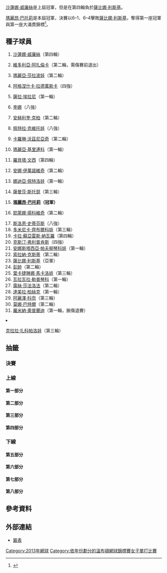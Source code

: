 {{GrandSlamEvents|2013|溫布頓網球錦標賽| 
| defchamp = {{flagicon|USA}} [[沙蓮娜·威廉絲|沙蓮娜·威廉絲]]
| champ  = {{flagicon|FRA}} [[瑪麗昂·巴托莉|瑪麗昂·巴托莉]]
| runner = {{flagicon|GER}} [[薩比娜·利斯基|薩比娜·利斯基]]
| score  = 6–1、6–4
|before_name = 溫布頓網球錦標賽女子單打比賽
|after_name = 溫布頓網球錦標賽女子單打比賽
}}
{{main|2013年溫布頓網球錦標賽}}

[[沙蓮娜·威廉絲|沙蓮娜·威廉絲]]是上屆冠軍，但是在第四輪負於[[薩比娜·利斯基|薩比娜·利斯基]]。

[[瑪麗昂·巴托莉|瑪麗昂·巴托莉]]是本屆冠軍，決賽以6–1、6–4擊敗[[薩比娜·利斯基|薩比娜·利斯基]]，奪得第一座冠軍與第一座大滿貫錦標<ref>{{cite web |url=http://www.guardian.co.uk/sport/2013/jul/06/marion-bartoli-sabine-lisicki-wimbledon |title=Marion Bartoli overwhelms Sabine Lisicki to win Wimbledon title |publisher=The Guardian |date=2013-07-06 |accessdate=2013-07-06 |archive-date=2013-07-23 |archive-url=https://web.archive.org/web/20130723015545/http://www.guardian.co.uk/sport/2013/jul/06/marion-bartoli-sabine-lisicki-wimbledon |dead-url=no }}</ref>。

==種子球員==
{{col-begin}}
{{col-2}}
# {{flagicon|USA}} [[沙蓮娜·威廉絲|沙蓮娜·威廉絲]]（第四輪）
# {{flagicon|BLR}} [[維多利亞·阿扎倫卡|維多利亞·阿扎倫卡]]（第二輪，需傷賽前退出）<!-- "because of" is the correct wording here, see http://words.journalism.ku.edu/because.html -->
# {{flagicon|RUS}} [[瑪麗亞·莎拉波娃|瑪麗亞·莎拉波娃]]（第二輪）
# {{flagicon|POL}} [[阿格涅什卡·拉德萬斯卡|阿格涅什卡·拉德萬斯卡]]（四強）
# {{flagicon|ITA}} [[薩拉·埃拉尼|薩拉·埃拉尼]]（第一輪）
# {{flagicon|CHN}} [[李娜_(網球運動員)|李娜]]（八強）
# {{flagicon|GER}} [[安赫利奎·克柏|安赫利奎·克柏]]（第二輪）
# {{flagicon|CZE}} [[佩特拉·克維托娃|佩特拉·克維托娃]]（八強）
# {{flagicon|DEN}} [[卡羅琳·沃茲尼亞奇|卡羅琳·沃茲尼亞奇]]（第二輪）
# {{flagicon|RUS}} [[瑪麗亞·基里連科|瑪麗亞·基里連科]]（第一輪）
# {{flagicon|ITA}} [[羅貝塔·文西|羅貝塔·文西]]（第四輪）
# {{flagicon|SRB}} [[安娜·伊萬諾維奇|安娜·伊萬諾維奇]]（第二輪）
# {{flagicon|RUS}} [[娜迪亞·佩特洛娃|娜迪亞·佩特洛娃]]（第一輪）
# {{flagicon|AUS}} [[薩曼莎·斯托瑟|薩曼莎·斯托瑟]]（第三輪）
# {{flagicon|FRA}} '''[[瑪麗昂·巴托莉|瑪麗昂·巴托莉]]（冠軍）'''
# {{flagicon|SRB}} [[耶萊娜·揚科維奇|耶萊娜·揚科維奇]]（第二輪）
{{col-2}}
<ol start="17">
<li> {{flagicon|USA}} [[斯洛恩·史蒂芬斯|斯洛恩·史蒂芬斯]]（八強）
<li> {{flagicon|SVK}} [[多米尼卡·齊布爾科娃|多米尼卡·齊布爾科娃]]（第三輪）
<li> {{flagicon|ESP}} [[卡拉·蘇亞雷斯·納瓦羅|卡拉·蘇亞雷斯·納瓦羅]]（第四輪）
<li> {{flagicon|BEL}} [[克斯汀·弗利普肯斯|克斯汀·弗利普肯斯]]（四強）
<li> {{flagicon|RUS}} [[安娜斯塔西亞·帕夫柳琴科娃|安娜斯塔西亞·帕夫柳琴科娃]]（第一輪）
<li> {{flagicon|ROU}} [[索拉納·克斯蒂|索拉納·克斯蒂]]（第二輪）
<li> {{flagicon|GER}} [[薩比娜·利斯基|薩比娜·利斯基]]（亞軍）
<li> {{flagicon|CHN}} [[彭帥|彭帥]]（第二輪）
<li> {{flagicon|RUS}} [[葉卡捷琳娜·馬卡洛娃|葉卡捷琳娜·馬卡洛娃]]（第三輪）
<li> {{flagicon|USA}} [[瓦拉瓦拉·勒普琴科|瓦拉瓦拉·勒普琴科]]（第一輪）
<li> {{flagicon|CZE}} [[露絲·莎法洛法|露絲·莎法洛法]]（第二輪）
<li> {{flagicon|AUT}} [[達美拉·柏絲克|達美拉·柏絲克]]（第一輪）
<li> {{flagicon|FRA}} [[阿麗澤·科奈|阿麗澤·科奈]]（第三輪）
<li> {{flagicon|GER}} [[莫娜·巴特爾|莫娜·巴特爾]]（第二輪）
<li> {{flagicon|SUI}} [[羅米納·奧普蘭迪|羅米納·奧普蘭迪]]（第一輪，腕傷退賽）<!-- "because of" is the correct wording here, see http://words.journalism.ku.edu/because.html -->
<li> {{flagicon|CZE}} [[克拉拉·扎科帕洛娃|克拉拉·扎科帕洛娃]]（第三輪）
{{col-end}}

== 抽籤 ==
{{Draw key}}

=== 決賽 ===
{{8TeamBracket-Tennis3
| RD1=八強
| RD2=四強
| RD3=決賽

| team-width=175

| RD1-seed1=23
| RD1-team1='''{{flagicon|GER}} [[薩比娜·利斯基|薩比娜·利斯基]]
| RD1-score1-1='''6
| RD1-score1-2='''6
| RD1-score1-3=
| RD1-seed2=
| RD1-team2={{flagicon|EST}} [[卡婭·卡內皮|卡婭·卡內皮]]
| RD1-score2-1=3
| RD1-score2-2=3
| RD1-score2-3=

| RD1-seed3=4
| RD1-team3='''{{flagicon|POL}} [[阿格涅什卡·拉德萬斯卡|阿格涅什卡·拉德萬斯卡]]
| RD1-score3-1='''7<sup>7</sup>
| RD1-score3-2=4
| RD1-score3-3='''6
| RD1-seed4=6
| RD1-team4={{flagicon|CHN}} [[李娜_(網球運動員)|李娜]]
| RD1-score4-1=6<sup>5</sup>
| RD1-score4-2='''6
| RD1-score4-3=2

| RD1-seed5=17
| RD1-team5={{flagicon|USA}} [[斯洛恩·史蒂芬斯|斯洛恩·史蒂芬斯]]
| RD1-score5-1=4
| RD1-score5-2=5
| RD1-score5-3=
| RD1-seed6=15
| RD1-team6={{flagicon|FRA}} '''[[瑪麗昂·巴托莉|瑪麗昂·巴托莉]]
| RD1-score6-1='''6
| RD1-score6-2='''7
| RD1-score6-3=

| RD1-seed7=8
| RD1-team7={{flagicon|CZE}} [[佩特拉·克維托娃|佩特拉·克維托娃]]
| RD1-score7-1='''6
| RD1-score7-2=3
| RD1-score7-3=4
| RD1-seed8=20
| RD1-team8={{flagicon|BEL}} '''[[克斯汀·弗利普肯斯|克斯汀·弗利普肯斯]]
| RD1-score8-1=4
| RD1-score8-2='''6
| RD1-score8-3='''6

| RD2-seed1=23
| RD2-team1='''{{flagicon|GER}} [[薩比娜·利斯基|薩比娜·利斯基]]
| RD2-score1-1='''6
| RD2-score1-2=2
| RD2-score1-3='''9
| RD2-seed2=4
| RD2-team2={{flagicon|POL}} [[阿格涅什卡·拉德萬斯卡|阿格涅什卡·拉德萬斯卡]]
| RD2-score2-1=4
| RD2-score2-2='''6
| RD2-score2-3=7

| RD2-seed3=15
| RD2-team3={{flagicon|FRA}} '''[[瑪麗昂·巴托莉|瑪麗昂·巴托莉]]
| RD2-score3-1='''6
| RD2-score3-2='''6
| RD2-score3-3=
| RD2-seed4=20
| RD2-team4={{flagicon|BEL}} [[克斯汀·弗利普肯斯|克斯汀·弗利普肯斯]]
| RD2-score4-1=1
| RD2-score4-2=2
| RD2-score4-3=

| RD3-seed1=23
| RD3-team1={{flagicon|GER}} [[薩比娜·利斯基|薩比娜·利斯基]]
| RD3-score1-1=1
| RD3-score1-2=4
| RD3-score1-3=
| RD3-seed2=15
| RD3-team2 ={{flagicon|FRA}} '''[[瑪麗昂·巴托莉|瑪麗昂·巴托莉]]
| RD3-score2-1='''6
| RD3-score2-2='''6
| RD3-score2-3=
}}

=== 上線 ===
==== 第一部分 ====
{{16TeamBracket-Compact-Tennis3
| RD1=第一輪
| RD2=第二輪
| RD3=第三輪
| RD4=第四輪

| RD1-seed01=1
| RD1-team01='''{{flagicon|USA}} [[沙蓮娜·威廉絲|S 威廉絲]]
| RD1-score01-1='''6
| RD1-score01-2='''6
| RD1-score01-3=
| RD1-seed02=
| RD1-team02={{flagicon|LUX}} [[Mandy_Minella|M Minella]]
| RD1-score02-1=1
| RD1-score02-2=3
| RD1-score02-3=

| RD1-seed03=Q
| RD1-team03='''{{flagicon|FRA}} [[Caroline_Garcia|C Garcia]]
| RD1-score03-1='''6
| RD1-score03-2='''6
| RD1-score03-3=
| RD1-seed04=
| RD1-team04={{flagicon|CHN}} [[鄭潔|鄭]]
| RD1-score04-1=3
| RD1-score04-2=4
| RD1-score04-3=

| RD1-seed05=
| RD1-team05='''{{flagicon|JPN}} [[伊達公子|伊達]]
| RD1-score05-1='''6
| RD1-score05-2='''6
| RD1-score05-3=
| RD1-seed06=Q
| RD1-team06={{flagicon|GER}} [[Carina_Witthöft|C Witthöft]]
| RD1-score06-1=0
| RD1-score06-2=2
| RD1-score06-3=

| RD1-seed07=
| RD1-team07='''{{flagicon|ROU}} [[Alexandra_Cadanțu|A Cadanțu]]
| RD1-score07-1='''6
| RD1-score07-2='''7
| RD1-score07-3=
| RD1-seed08=28
| RD1-team08={{flagicon|AUT}} [[達美拉·柏絲克|柏絲克]]
| RD1-score08-1=2
| RD1-score08-2=5
| RD1-score08-3=

| RD1-seed09=23
| RD1-team09={{flagicon|GER}} '''[[薩比娜·利斯基|利斯基]]
| RD1-score09-1='''6
| RD1-score09-2='''6
| RD1-score09-3=
| RD1-seed10=
| RD1-team10={{flagicon|ITA}} [[弗蘭切斯卡·斯基亞沃內|斯基亞沃內]]
| RD1-score10-1=1
| RD1-score10-2=2
| RD1-score10-3=

| RD1-seed11=
| RD1-team11={{flagicon|RUS}} '''[[艾蓮娜·費絲蓮娜|費絲蓮娜]]
| RD1-score11-1='''6
| RD1-score11-2='''7
| RD1-score11-3=
| RD1-seed12=
| RD1-team12={{flagicon|CZE}} [[Andrea_Hlaváčková|A Hlaváčková]]
| RD1-score12-1=2
| RD1-score12-2=5
| RD1-score12-3=

| RD1-seed13=
| RD1-team13={{flagicon|RUS}} '''[[Olga_Puchkova|O Puchkova]]
| RD1-score13-1='''6
| RD1-score13-2='''6
| RD1-score13-3=
| RD1-seed14=
| RD1-team14={{flagicon|NED}} [[Arantxa_Rus|A Rus]]
| RD1-score14-1=4
| RD1-score14-2=2
| RD1-score14-3=

| RD1-seed15=LL
| RD1-team15={{flagicon|SVK}} [[Anna_Karolína_Schmiedlová|AK Schmiedlová]]
| RD1-score15-1=1
| RD1-score15-2=3
| RD1-score15-3=
| RD1-seed16=14
| RD1-team16={{flagicon|AUS}} '''[[薩曼莎·斯托瑟|斯托瑟]]
| RD1-score16-1='''6
| RD1-score16-2='''6
| RD1-score16-3=

| RD2-seed01=1
| RD2-team01={{flagicon|USA}} '''[[沙蓮娜·威廉絲|S 威廉絲]]
| RD2-score01-1='''6
| RD2-score01-2='''6
| RD2-score01-3=
| RD2-seed02=Q
| RD2-team02={{flagicon|FRA}} [[Caroline_Garcia|C Garcia]]
| RD2-score02-1=3
| RD2-score02-2=2
| RD2-score02-3=

| RD2-seed03=
| RD2-team03='''{{flagicon|JPN}} [[伊達公子|伊達]]
| RD2-score03-1='''6
| RD2-score03-2='''7
| RD2-score03-3=
| RD2-seed04=
| RD2-team04={{flagicon|ROU}} [[Alexandra_Cadanțu|A Cadanțu]]
| RD2-score04-1=4
| RD2-score04-2=5
| RD2-score04-3=

| RD2-seed05=23
| RD2-team05={{flagicon|GER}} '''[[薩比娜·利斯基|利斯基]]
| RD2-score05-1='''6
| RD2-score05-2='''6
| RD2-score05-3=
| RD2-seed06=
| RD2-team06={{flagicon|RUS}} [[艾蓮娜·費絲蓮娜|費絲蓮娜]]
| RD2-score06-1=3
| RD2-score06-2=1
| RD2-score06-3=

| RD2-seed07=
| RD2-team07={{flagicon|RUS}} [[Olga_Puchkova|O Puchkova]]
| RD2-score07-1=2
| RD2-score07-2=2
| RD2-score07-3=
| RD2-seed08=14
| RD2-team08={{flagicon|AUS}} '''[[薩曼莎·斯托瑟|斯托瑟]]
| RD2-score08-1='''6
| RD2-score08-2='''6
| RD2-score08-3=

| RD3-seed01=1
| RD3-team01={{flagicon|USA}} '''[[沙蓮娜·威廉絲|S 威廉絲]]
| RD3-score01-1='''6
| RD3-score01-2='''6
| RD3-score01-3=
| RD3-seed02=
| RD3-team02={{flagicon|JPN}} [[伊達公子|伊達]]
| RD3-score02-1=2
| RD3-score02-2=0
| RD3-score02-3=

| RD3-seed03=23
| RD3-team03='''{{flagicon|GER}} [[薩比娜·利斯基|利斯基]]
| RD3-score03-1=4
| RD3-score03-2='''6
| RD3-score03-3='''6
| RD3-seed04=14
| RD3-team04={{flagicon|AUS}} [[薩曼莎·斯托瑟|斯托瑟]]
| RD3-score04-1='''6
| RD3-score04-2=2
| RD3-score04-3=1

| RD4-seed01=1
| RD4-team01={{flagicon|USA}} [[沙蓮娜·威廉絲|S 威廉絲]]
| RD4-score01-1=2
| RD4-score01-2='''6
| RD4-score01-3=4
| RD4-seed02=23
| RD4-team02={{flagicon|GER}} '''[[薩比娜·利斯基|利斯基]]
| RD4-score02-1='''6
| RD4-score02-2=1
| RD4-score02-3='''6
}}

==== 第二部分 ====
{{16TeamBracket-Compact-Tennis3
| RD1=第一輪
| RD2=第二輪
| RD3=第三輪
| RD4=第四輪

| RD1-seed01=10
| RD1-team01={{flagicon|RUS}} [[瑪麗亞·基里連科|基里連科]]
| RD1-score01-1=3
| RD1-score01-2=4
| RD1-score01-3=
| RD1-seed02=
| RD1-team02={{flagicon|GBR}} '''[[梅蘭妮·奧丁|奧丁]]
| RD1-score02-1='''6
| RD1-score02-2='''6
| RD1-score02-3=

| RD1-seed03=Q
| RD1-team03='''{{flagicon|COL}} [[Mariana_Duque|M Duque]]
| RD1-score03-1='''6
| RD1-score03-2=6<sup>3</sup>
| RD1-score03-3='''7
| RD1-seed04=
| RD1-team04={{flagicon|GER}} [[尤莉亞·戈格斯|戈格斯]]
| RD1-score04-1=4
| RD1-score04-2='''7<sup>7</sup>
| RD1-score04-3=5

| RD1-seed05=
| RD1-team05={{flagicon|JPN}} [[森田步美|森田]]
| RD1-score05-1='''6
| RD1-score05-2=0
| RD1-score05-3=5
| RD1-seed06=
| RD1-team06='''{{flagicon|NZL}} [[Marina_Erakovic|M Erakovic]]
| RD1-score06-1=4
| RD1-score06-2='''6
| RD1-score06-3='''7

| RD1-seed07=
| RD1-team07={{nowrap|{{flagicon|ESP}} [[Anabel_Medina_Garrigues|A Medina Garrigues]]}}
| RD1-score07-1=3
| RD1-score07-2=2
| RD1-score07-3=
| RD1-seed08=24
| RD1-team08={{flagicon|CHN}} '''[[彭帥|彭]]
| RD1-score08-1='''6
| RD1-score08-2='''6
| RD1-score08-3=

| RD1-seed09=31
| RD1-team09={{flagicon|SUI}} [[羅米納·奧普蘭迪|奧普蘭迪]]
| RD1-score09-1='''7<sup>7</sup>
| RD1-score09-2=5
| RD1-score09-3=1<sup>r</sup>
| RD1-seed10=WC
| RD1-team10={{flagicon|USA}} '''[[Alison_Riske|A Riske]]
| RD1-score10-1=6<sup>5</sup>
| RD1-score10-2='''7
| RD1-score10-3=3

| RD1-seed11=
| RD1-team11={{flagicon|USA}} [[Mallory_Burdette|M Burdette]]
| RD1-score11-1=6<sup>3</sup>
| RD1-score11-2='''6
| RD1-score11-3=2
| RD1-seed12=
| RD1-team12={{flagicon|POL}} '''[[厄蘇拉·拉德萬斯卡|拉德萬斯卡]]
| RD1-score12-1='''7<sup>7</sup>
| RD1-score12-2=4
| RD1-score12-3='''6

| RD1-seed13=
| RD1-team13={{flagicon|EST}} '''[[卡婭·卡內皮|卡內皮]]
| RD1-score13-1='''7
| RD1-score13-2=5
| RD1-score13-3='''7
| RD1-seed14=WC
| RD1-team14={{flagicon|GBR}} [[Tara_Moore|T Moore]]
| RD1-score14-1=5
| RD1-score14-2='''7
| RD1-score14-3=5

| RD1-seed15=
| RD1-team15={{flagicon|USA}} [[Bethanie_Mattek-Sands|B Mattek-Sands]]
| RD1-score15-1=3
| RD1-score15-2=4
| RD1-score15-3=
| RD1-seed16=7
| RD1-team16='''{{flagicon|GER}} [[安赫利奎·克柏|克柏]]
| RD1-score16-1='''6
| RD1-score16-2='''6
| RD1-score16-3=

| RD2-seed01=
| RD2-team01={{flagicon|GBR}} '''[[梅蘭妮·奧丁|奧丁]]'''
| RD2-score01-1='''6
| RD2-score01-2='''6
| RD2-score01-3=
| RD2-seed02=Q
| RD2-team02={{flagicon|COL}} [[Mariana_Duque|M Duque]]
| RD2-score02-1=4
| RD2-score02-2=1
| RD2-score02-3=

| RD2-seed03=
| RD2-team03='''{{flagicon|NZL}} [[Marina_Erakovic|M Erakovic]]
| RD2-score03-1='''7<sup>8</sup>
| RD2-score03-2='''6
| RD2-score03-3=
| RD2-seed04=24
| RD2-team04={{flagicon|CHN}} [[彭帥|彭]]
| RD2-score04-1=6<sup>6</sup>
| RD2-score04-2=2
| RD2-score04-3=

| RD2-seed05=WC
| RD2-team05='''{{flagicon|USA}} [[Alison_Riske|A Riske]]
| RD2-score05-1=4
| RD2-score05-2='''6
| RD2-score05-3='''6
| RD2-seed06=
| RD2-team06={{flagicon|POL}} [[厄蘇拉·拉德萬斯卡|拉德萬斯卡]]
| RD2-score06-1='''6
| RD2-score06-2=3
| RD2-score06-3=4

| RD2-seed07=
| RD2-team07='''{{flagicon|EST}} [[卡婭·卡內皮|卡內皮]]
| RD2-score07-1=3
| RD2-score07-2='''7<sup>8</sup>
| RD2-score07-3='''6
| RD2-seed08=7
| RD2-team08={{flagicon|GER}} [[安赫利奎·克柏|克柏]]
| RD2-score08-1='''6
| RD2-score08-2=6<sup>6</sup>
| RD2-score08-3=3

| RD3-seed01=
| RD3-team01={{flagicon|GBR}} '''[[梅蘭妮·奧丁|奧丁]]
| RD3-score01-1=1
| RD3-score01-2='''7
| RD3-score01-3='''6
| RD3-seed02=
| RD3-team02={{flagicon|NZL}} [[Marina_Erakovic|M Erakovic]]
| RD3-score02-1='''6
| RD3-score02-2=5
| RD3-score02-3=3

| RD3-seed03=WC
| RD3-team03={{flagicon|USA}} [[Alison_Riske|A Riske]]
| RD3-score03-1=2
| RD3-score03-2=3
| RD3-score03-3=
| RD3-seed04=
| RD3-team04='''{{flagicon|EST}} [[卡婭·卡內皮|卡內皮]]
| RD3-score04-1='''6
| RD3-score04-2='''6
| RD3-score04-3=

| RD4-seed01=
| RD4-team01={{flagicon|GBR}} [[梅蘭妮·奧丁|奧丁]]
| RD4-score01-1=6<sup>6</sup>
| RD4-score01-2=5
| RD4-score01-3=
| RD4-seed02=
| RD4-team02={{flagicon|EST}} '''[[卡婭·卡內皮|卡內皮]]
| RD4-score02-1='''7<sup>8</sup>
| RD4-score02-2='''7
| RD4-score02-3=
}}

==== 第三部分 ====
{{16TeamBracket-Compact-Tennis3
| RD1=第一輪
| RD2=第二輪
| RD3=第三輪
| RD4=第四輪

| RD1-seed01=4
| RD1-team01='''{{flagicon|POL}} [[阿格涅什卡·拉德萬斯卡|拉德萬斯卡]]
| RD1-score01-1='''6
| RD1-score01-2='''6
| RD1-score01-3=
| RD1-seed02=Q
| RD1-team02={{flagicon|AUT}} [[Yvonne_Meusburger|Y Meusburger]]
| RD1-score02-1=1
| RD1-score02-2=1
| RD1-score02-3=

| RD1-seed03=
| RD1-team03={{flagicon|HUN}} [[Tímea_Babos|T Babos]]
| RD1-score03-1='''6
| RD1-score03-2=1
| RD1-score03-3=3
| RD1-seed04=
| RD1-team04='''{{flagicon|FRA}} [[Mathilde_Johansson|M Johansson]]
| RD1-score04-1=4
| RD1-score04-2='''6
| RD1-score04-3='''6

| RD1-seed05=
| RD1-team05={{flagicon|GBR}} [[Heather_Watson|H Watson]]
| RD1-score05-1=3
| RD1-score05-2=5
| RD1-score05-3=
| RD1-seed06=
| RD1-team06={{flagicon|USA}} '''[[麥迪遜·基絲|基絲]]
| RD1-score06-1='''6
| RD1-score06-2='''7
| RD1-score06-3=

| RD1-seed07=
| RD1-team07={{flagicon|ROU}} [[Monica_Niculescu|M Niculescu]]
| RD1-score07-1=3
| RD1-score07-2='''6
| RD1-score07-3=5
| RD1-seed08=30
| RD1-team08='''{{flagicon|GER}} [[莫娜·巴特爾|巴特爾]]
| RD1-score08-1='''6
| RD1-score08-2=4
| RD1-score08-3='''7

| RD1-seed09=21
| RD1-team09={{nowrap|{{flagicon|RUS}} [[安娜斯塔西亞·帕夫柳琴科娃|帕夫柳琴科娃]]}}
| RD1-score09-1=0
| RD1-score09-2=1
| RD1-score09-3=
| RD1-seed10=
| RD1-team10={{flagicon|BUL}} '''[[茨薇塔娜·皮隆科娃|皮隆科娃]]
| RD1-score10-1='''6
| RD1-score10-2='''6
| RD1-score10-3=

| RD1-seed11=Q
| RD1-team11='''{{nowrap|{{flagicon|CZE}} [[Barbora_Záhlavová-Strýcová|B Záhlavová-Strýcová]]}}
| RD1-score11-1=5
| RD1-score11-2='''6
| RD1-score11-3='''6
| RD1-seed12=
| RD1-team12={{flagicon|SVK}} [[Magdaléna_Rybáriková|M Rybáriková]]
| RD1-score12-1='''7
| RD1-score12-2=0
| RD1-score12-3=1

| RD1-seed13=
| RD1-team13={{flagicon|GEO}} [[Anna_Tatishvili|A Tatishvili]]
| RD1-score13-1=1
| RD1-score13-2='''6
| RD1-score13-3=3
| RD1-seed14=
| RD1-team14='''{{flagicon|CRO}} [[Petra_Martić|P Martić]]
| RD1-score14-1='''6
| RD1-score14-2=1
| RD1-score14-3='''6

| RD1-seed15=
| RD1-team15='''{{flagicon|CZE}} [[Karolína_Plíšková|Ka Plíšková]]
| RD1-score15-1='''6
| RD1-score15-2='''6
| RD1-score15-3=
| RD1-seed16=13
| RD1-team16={{flagicon|RUS}} [[娜迪亞·佩特洛娃|佩特洛娃]]
| RD1-score16-1=3
| RD1-score16-2=2
| RD1-score16-3=

| RD2-seed01=4
| RD2-team01={{flagicon|POL}} '''[[阿格涅什卡·拉德萬斯卡|拉德萬斯卡]]
| RD2-score01-1='''6
| RD2-score01-2='''6
| RD2-score01-3=
| RD2-seed02=
| RD2-team02={{flagicon|FRA}} [[Mathilde_Johansson|M Johansson]]
| RD2-score02-1=1
| RD2-score02-2=3
| RD2-score02-3=

| RD2-seed03=
| RD2-team03={{flagicon|USA}} '''[[麥迪遜·基絲|基絲]]
| RD2-score03-1='''6
| RD2-score03-2='''6
| RD2-score03-3=
| RD2-seed04=30
| RD2-team04={{flagicon|GER}} [[莫娜·巴特爾|巴特爾]]
| RD2-score04-1=4
| RD2-score04-2=2
| RD2-score04-3=

| RD2-seed05=
| RD2-team05='''{{flagicon|BUL}} [[茨薇塔娜·皮隆科娃|皮隆科娃]]
| RD2-score05-1='''7
| RD2-score05-2='''6
| RD2-score05-3=
| RD2-seed06=Q
| RD2-team06={{nowrap|{{flagicon|CZE}} [[Barbora_Záhlavová-Strýcová|B Záhlavová-Strýcová]]}}
| RD2-score06-1=5
| RD2-score06-2=3
| RD2-score06-3=

| RD2-seed07=
| RD2-team07={{flagicon|CRO}} '''[[Petra_Martić|P Martić]]
| RD2-score07-1='''7<sup>9</sup>
| RD2-score07-2='''6
| RD2-score07-3=
| RD2-seed08=
| RD2-team08={{flagicon|CZE}} [[Karolína_Plíšková|Ka Plíšková]]
| RD2-score08-1=6<sup>7</sup>
| RD2-score08-2=1
| RD2-score08-3=

| RD3-seed01=4
| RD3-team01={{flagicon|POL}} '''[[阿格涅什卡·拉德萬斯卡|拉德萬斯卡]]
| RD3-score01-1='''7
| RD3-score01-2=4
| RD3-score01-3='''6
| RD3-seed02=
| RD3-team02={{flagicon|USA}} [[麥迪遜·基絲|基絲]]
| RD3-score02-1=5
| RD3-score02-2='''6
| RD3-score02-3=3

| RD3-seed03=
| RD3-team03='''{{flagicon|BUL}} [[茨薇塔娜·皮隆科娃|皮隆科娃]]
| RD3-score03-1='''6
| RD3-score03-2=4
| RD3-score03-3='''6
| RD3-seed04=
| RD3-team04={{flagicon|CRO}} [[Petra_Martić|P Martić]]
| RD3-score04-1=1
| RD3-score04-2='''6
| RD3-score04-3=2

| RD4-seed01=4
| RD4-team01='''{{flagicon|POL}} [[阿格涅什卡·拉德萬斯卡|拉德萬斯卡]]
| RD4-score01-1=4
| RD4-score01-2='''6
| RD4-score01-3='''6
| RD4-seed02=
| RD4-team02={{flagicon|BUL}} [[茨薇塔娜·皮隆科娃|皮隆科娃]]
| RD4-score02-1='''6
| RD4-score02-2=3
| RD4-score02-3=3
}}

==== 第四部分 ====
{{16TeamBracket-Compact-Tennis3
| RD1=第一輪
| RD2=第二輪
| RD3=第三輪
| RD4=第四輪

| RD1-seed01=11
| RD1-team01={{flagicon|ITA}} '''[[羅貝塔·文西|文西]]
| RD1-score01-1='''6
| RD1-score01-2='''6
| RD1-score01-3=
| RD1-seed02=
| RD1-team02={{flagicon|RSA}} [[Chanelle_Scheepers|C Scheepers]]
| RD1-score02-1=2
| RD1-score02-2=1
| RD1-score02-3=

| RD1-seed03=
| RD1-team03={{flagicon|CZE}} [[Kristýna_Plíšková|Kr Plíšková]]
| RD1-score03-1=4
| RD1-score03-2=1
| RD1-score03-3=
| RD1-seed04=
| RD1-team04={{flagicon|SVK}} '''[[Jana_Čepelová|J Čepelová]]
| RD1-score04-1='''6
| RD1-score04-2='''6
| RD1-score04-3=

| RD1-seed05=
| RD1-team05='''{{flagicon|ESP}} [[María_Teresa_Torró_Flor|MT Torró Flor]]
| RD1-score05-1='''6
| RD1-score05-2='''6
| RD1-score05-3=
| RD1-seed06=
| RD1-team06={{flagicon|ROU}} [[Irina-Camelia_Begu|I-C Begu]]
| RD1-score06-1=3
| RD1-score06-2=4
| RD1-score06-3=

| RD1-seed07=Q
| RD1-team07={{flagicon|ITA}} [[Maria_Elena_Camerin|ME Camerin]]
| RD1-score07-1=4
| RD1-score07-2='''6
| RD1-score07-3=4
| RD1-seed08=18
| RD1-team08='''{{flagicon|SVK}} [[多米尼卡·齊布爾科娃|齊布爾科娃]]
| RD1-score08-1='''6
| RD1-score08-2=4
| RD1-score08-3='''6

| RD1-seed09=32
| RD1-team09='''{{flagicon|CZE}} [[克拉拉·扎科帕洛娃|扎科帕洛娃]]
| RD1-score09-1='''6
| RD1-score09-2='''6
| RD1-score09-3=
| RD1-seed10=
| RD1-team10={{flagicon|SVK}} [[達妮埃拉·漢圖楚娃|漢圖楚娃]]
| RD1-score10-1=4
| RD1-score10-2=3
| RD1-score10-3=

| RD1-seed11=
| RD1-team11={{flagicon|RUS}} [[Nina_Bratchikova|N Bratchikova]]
| RD1-score11-1=3
| RD1-score11-2=2
| RD1-score11-3=
| RD1-seed12=
| RD1-team12='''{{flagicon|GER}} [[Annika_Beck|A Beck]]
| RD1-score12-1='''6
| RD1-score12-2='''6
| RD1-score12-3=

| RD1-seed13=
| RD1-team13={{flagicon|BLR}} [[奧爾加·歌弗索娃|歌弗索娃]]
| RD1-score13-1=2
| RD1-score13-2='''6
| RD1-score13-3=3
| RD1-seed14=
| RD1-team14={{flagicon|ROU}} '''[[西莫娜·哈勒普|哈勒普]]
| RD1-score14-1='''6
| RD1-score14-2=3
| RD1-score14-3='''6

| RD1-seed15=PR
| RD1-team15={{flagicon|NED}} [[Michaëlla_Krajicek|M Krajicek]]
| RD1-score15-1=1
| RD1-score15-2=1
| RD1-score15-3=
| RD1-seed16=6
| RD1-team16='''{{flagicon|CHN}} [[李娜_(網球運動員)|李]]
| RD1-score16-1='''6
| RD1-score16-2='''6
| RD1-score16-3=

| RD2-seed01=11
| RD2-team01='''{{flagicon|ITA}} [[羅貝塔·文西|文西]]
| RD2-score01-1='''6
| RD2-score01-2=4
| RD2-score01-3='''9
| RD2-seed02=
| RD2-team02={{flagicon|SVK}} [[Jana_Čepelová|J Čepelová]]
| RD2-score02-1=1
| RD2-score02-2='''6
| RD2-score02-3=7

| RD2-seed03=
| RD2-team03={{flagicon|ESP}} [[María_Teresa_Torró_Flor|MT Torró Flor]]
| RD2-score03-1=0
| RD2-score03-2=1
| RD2-score03-3=
| RD2-seed04=18
| RD2-team04={{flagicon|SVK}} '''[[多米尼卡·齊布爾科娃|齊布爾科娃]]
| RD2-score04-1='''6
| RD2-score04-2='''6
| RD2-score04-3=

| RD2-seed05=32
| RD2-team05='''{{flagicon|CZE}} [[克拉拉·扎科帕洛娃|扎科帕洛娃]]
| RD2-score05-1='''7<sup>7</sup>
| RD2-score05-2='''6
| RD2-score05-3=
| RD2-seed06=
| RD2-team06={{flagicon|GER}} [[Annika_Beck|A Beck]]
| RD2-score06-1=6<sup>5</sup>
| RD2-score06-2=3
| RD2-score06-3=

| RD2-seed07=
| RD2-team07={{flagicon|ROU}} [[西莫娜·哈勒普|哈勒普]]
| RD2-score07-1=2
| RD2-score07-2='''6
| RD2-score07-3=0
| RD2-seed08=6
| RD2-team08={{flagicon|CHN}} '''[[李娜_(網球運動員)|李]]
| RD2-score08-1='''6
| RD2-score08-2=1
| RD2-score08-3='''6

| RD3-seed01=11
| RD3-team01={{flagicon|ITA}} '''[[羅貝塔·文西|文西]]
| RD3-score01-1='''6
| RD3-score01-2='''6
| RD3-score01-3=
| RD3-seed02=18
| RD3-team02={{flagicon|SVK}} [[多米尼卡·齊布爾科娃|齊布爾科娃]]
| RD3-score02-1=1
| RD3-score02-2=4
| RD3-score02-3=

| RD3-seed03=32
| RD3-team03={{flagicon|CZE}} [[克拉拉·扎科帕洛娃|扎科帕洛娃]]
| RD3-score03-1='''6
| RD3-score03-2=0
| RD3-score03-3=6
| RD3-seed04=6
| RD3-team04={{flagicon|CHN}} '''[[李娜_(網球運動員)|李]]
| RD3-score04-1=4
| RD3-score04-2='''6
| RD3-score04-3='''8

| RD4-seed01=11
| RD4-team01={{flagicon|ITA}} [[羅貝塔·文西|文西]]
| RD4-score01-1=2
| RD4-score01-2=0
| RD4-score01-3=
| RD4-seed02=6
| RD4-team02='''{{flagicon|CHN}} [[李娜_(網球運動員)|李]]
| RD4-score02-1='''6
| RD4-score02-2='''6
| RD4-score02-3=
}}

=== 下線 ===
==== 第五部分 ====
{{16TeamBracket-Compact-Tennis3
| RD1=第一輪
| RD2=第二輪
| RD3=第三輪
| RD4=第四輪

| RD1-seed01=5
| RD1-team01={{flagicon|ITA}} [[薩拉·埃拉尼|埃拉尼]]
| RD1-score01-1=3
| RD1-score01-2=2
| RD1-score01-3=
| RD1-seed02=
| RD1-team02='''{{flagicon|PUR}} [[莫妮卡·普格|普格]]
| RD1-score02-1='''6
| RD1-score02-2='''6
| RD1-score02-3=

| RD1-seed03=
| RD1-team03='''{{nowrap|{{flagicon|ESP}} [[Silvia_Soler_Espinosa|S Soler Espinosa]]}}
| RD1-score03-1=1
| RD1-score03-2='''6
| RD1-score03-3='''6
| RD1-seed04=
| RD1-team04={{flagicon|JPN}} [[土居美咲|土居]]
| RD1-score04-1='''6
| RD1-score04-2=4
| RD1-score04-3=1

| RD1-seed05=
| RD1-team05={{flagicon|ESP}} [[Lara_Arruabarrena|L Arruabarrena]]
| RD1-score05-1=1
| RD1-score05-2=3
| RD1-score05-3=
| RD1-seed06=
| RD1-team06='''{{flagicon|UKR}} [[Lesia_Tsurenko|L Tsurenko]]
| RD1-score06-1='''6
| RD1-score06-2='''6
| RD1-score06-3=

| RD1-seed07=Q
| RD1-team07='''{{flagicon|CZE}} [[Eva_Birnerová|E Birnerová]]
| RD1-score07-1='''6
| RD1-score07-2=4
| RD1-score07-3='''6
| RD1-seed08=26
| RD1-team08={{flagicon|USA}} [[瓦拉瓦拉·勒普琴科|勒普琴科]]
| RD1-score08-1=2
| RD1-score08-2='''6
| RD1-score08-3=4

| RD1-seed09=17
| RD1-team09='''{{flagicon|USA}} [[斯洛恩·史蒂芬斯|史蒂芬斯]]
| RD1-score09-1='''6
| RD1-score09-2='''6
| RD1-score09-3=
| RD1-seed10=
| RD1-team10={{flagicon|USA}} [[潔美·漢普頓|漢普頓]]
| RD1-score10-1=3
| RD1-score10-2=3
| RD1-score10-3=

| RD1-seed11=
| RD1-team11={{flagicon|FRA}} [[保琳·巴曼迪耶|巴曼迪耶]]
| RD1-score11-1=3
| RD1-score11-2=2
| RD1-score11-3=
| RD1-seed12=WC
| RD1-team12='''{{flagicon|GER}} [[安德烈婭·佩特科維奇|佩特科維奇]]
| RD1-score12-1='''6
| RD1-score12-2='''6
| RD1-score12-3=

| RD1-seed13=Q
| RD1-team13='''{{flagicon|CZE}} [[Petra_Cetkovská|P Cetkovská]]
| RD1-score13-1='''6
| RD1-score13-2='''6
| RD1-score13-3=
| RD1-seed14=
| RD1-team14={{flagicon|CRO}} [[Donna_Vekić|D Vekić]]
| RD1-score14-1=3
| RD1-score14-2=1
| RD1-score14-3=

| RD1-seed15=
| RD1-team15={{nowrap|{{flagicon|ESP}} [[Estrella_Cabeza_Candela|E Cabeza Candela]]}}
| RD1-score15-1=0
| RD1-score15-2=2
| RD1-score15-3=
| RD1-seed16=9
| RD1-team16='''{{flagicon|DEN}} [[卡羅琳·沃茲尼亞奇|沃茲尼亞奇]]
| RD1-score16-1='''6
| RD1-score16-2='''6
| RD1-score16-3=

| RD2-seed01=
| RD2-team01='''{{flagicon|PUR}} [[莫妮卡·普格|普格]]
| RD2-score01-1='''6
| RD2-score01-2=5
| RD2-score01-3='''6
| RD2-seed02=
| RD2-team02={{nowrap|{{flagicon|ESP}} [[Silvia_Soler_Espinosa|S Soler Espinosa]]}}
| RD2-score02-1=2
| RD2-score02-2='''7
| RD2-score02-3=4

| RD2-seed03=
| RD2-team03={{flagicon|UKR}} [[Lesia_Tsurenko|L Tsurenko]]
| RD2-score03-1=3
| RD2-score03-2=4
| RD2-score03-3=
| RD2-seed04=Q
| RD2-team04='''{{flagicon|CZE}} [[Eva_Birnerová|E Birnerová]]
| RD2-score04-1='''6
| RD2-score04-2='''6
| RD2-score04-3=

| RD2-seed05=17
| RD2-team05='''{{flagicon|USA}} [[斯洛恩·史蒂芬斯|史蒂芬斯]]
| RD2-score05-1='''7<sup>7</sup>
| RD2-score05-2=2
| RD2-score05-3='''8
| RD2-seed06=WC
| RD2-team06={{flagicon|GER}} [[安德烈婭·佩特科維奇|佩特科維奇]]
| RD2-score06-1=6<sup>2</sup>
| RD2-score06-2='''6
| RD2-score06-3=6

| RD2-seed07=Q
| RD2-team07='''{{flagicon|CZE}} [[Petra_Cetkovská|P Cetkovská]]
| RD2-score07-1='''6
| RD2-score07-2='''6
| RD2-score07-3=
| RD2-seed08=9
| RD2-team08={{flagicon|DEN}} [[卡羅琳·沃茲尼亞奇|沃茲尼亞奇]]
| RD2-score08-1=2
| RD2-score08-2=2
| RD2-score08-3=

| RD3-seed01=
| RD3-team01='''{{flagicon|PUR}} [[Mónica_Puig|M Puig]]
| RD3-score01-1=4
| RD3-score01-2='''6
| RD3-score01-3='''6
| RD3-seed02=Q
| RD3-team02={{flagicon|CZE}} [[Eva_Birnerová|E Birnerová]]
| RD3-score02-1='''6
| RD3-score02-2=3
| RD3-score02-3=4

| RD3-seed03=17
| RD3-team03='''{{flagicon|USA}} [[斯洛恩·史蒂芬斯|史蒂芬斯]]
| RD3-score03-1='''7<sup>7</sup>
| RD3-score03-2=0
| RD3-score03-3='''6
| RD3-seed04=Q
| RD3-team04={{flagicon|CZE}} [[Petra_Cetkovská|P Cetkovská]]
| RD3-score04-1=6<sup>3</sup>
| RD3-score04-2='''6
| RD3-score04-3=4

| RD4-seed01=
| RD4-team01={{flagicon|PUR}} [[Mónica_Puig|M Puig]]
| RD4-score01-1='''6
| RD4-score01-2=5
| RD4-score01-3=1
| RD4-seed02=17
| RD4-team02='''{{flagicon|USA}} [[斯洛恩·史蒂芬斯|史蒂芬斯]]
| RD4-score02-1=4
| RD4-score02-2='''7
| RD4-score02-3='''6
}}

==== 第六部分 ====
{{16TeamBracket-Compact-Tennis3
| RD1=第一輪
| RD2=第二輪
| RD3=第三輪
| RD4=第四輪

| RD1-seed01=15
| RD1-team01='''{{flagicon|FRA}} [[瑪麗昂·巴托莉|巴托莉]]
| RD1-score01-1='''6
| RD1-score01-2='''7
| RD1-score01-3=
| RD1-seed02=
| RD1-team02={{flagicon|UKR}} [[Elina_Svitolina|E Svitolina]]
| RD1-score02-1=3
| RD1-score02-2=5
| RD1-score02-3=

| RD1-seed03=
| RD1-team03='''{{flagicon|USA}} [[Christina_McHale|C McHale]]
| RD1-score03-1='''6
| RD1-score03-2='''6
| RD1-score03-3=
| RD1-s eed04=
| RD1-team04={{flagicon|USA}} [[Alexa_Glatch|A Glatch]]
| RD1-score04-1=4
| RD1-score04-2=4
| RD1-score04-3=

| RD1-seed05=
| RD1-team05='''{{flagicon|ITA}} [[Camila_Giorgi|C Giorgi]]
| RD1-score05-1='''6
| RD1-score05-2='''6
| RD1-score05-3=
| RD1-seed06=WC
| RD1-team06={{flagicon|GBR}} [[Samantha_Murray_(tennis)|S Murray]]
| RD1-score06-1=3
| RD1-score06-2=4
| RD1-score06-3=

| RD1-seed07=
| RD1-team07={{flagicon|SUI}} [[Stefanie_Vögele|S Vögele]]
| RD1-score07-1=5
| RD1-score07-2=6<sup>3</sup>
| RD1-score07-3=
| RD1-seed08=22
| RD1-team08='''{{flagicon|ROU}} [[索拉納·克斯蒂|克斯蒂]]
| RD1-score08-1='''7
| RD1-score08-2='''7<sup>7</sup>
| RD1-score08-3=

| RD1-seed09=27
| RD1-team09='''{{flagicon|CZE}} [[露絲·莎法洛法|莎法洛法]]
| RD1-score09-1='''6
| RD1-score09-2='''6
| RD1-score09-3=
| RD1-seed10=
| RD1-team10={{flagicon|USA}} [[Lauren_Davis|L Davis]]
| RD1-score10-1=4
| RD1-score10-2=0
| RD1-score10-3=

| RD1-seed11=WC
| RD1-team11={{flagicon|CZE}} [[Lucie_Hradecká|L Hradecká]]
| RD1-score11-1=3
| RD1-score11-2=4
| RD1-score11-3=
| RD1-seed12=
| RD1-team12='''{{flagicon|ITA}} [[Karin_Knapp|K Knapp]]
| RD1-score12-1='''6
| RD1-score12-2='''6
| RD1-score12-3=

| RD1-seed13=Q
| RD1-team13='''{{nowrap|{{flagicon|POR}} [[Michelle_Larcher_de_Brito|M Larcher de Brito]]}}
| RD1-score13-1='''7<sup>9</sup>
| RD1-score13-2=1
| RD1-score13-3='''6
| RD1-seed14=
| RD1-team14={{flagicon|USA}} [[梅蘭妮·奧丁|奧丁]]
| RD1-score14-1=6<sup>7</sup>
| RD1-score14-2='''6
| RD1-score14-3=4

| RD1-seed15=
| RD1-team15={{flagicon|FRA}} [[Kristina_Mladenovic|K Mladenovic]]
| RD1-score15-1=6<sup>5</sup>
| RD1-score15-2=3
| RD1-score15-3=
| RD1-seed16=3
| RD1-team16='''{{flagicon|RUS}} [[瑪麗亞·莎拉波娃|莎拉波娃]]
| RD1-score16-1='''7<sup>7</sup>
| RD1-score16-2='''6
| RD1-score16-3=

| RD2-seed01=15
| RD2-team01={{flagicon|FRA}} '''[[瑪麗昂·巴托莉|巴托莉]]
| RD2-score01-1='''7
| RD2-score01-2='''6
| RD2-score01-3=
| RD2-seed02=
| RD2-team02={{flagicon|USA}} [[Christina_McHale|C McHale]]
| RD2-score02-1=5
| RD2-score02-2=4
| RD2-score02-3=

| RD2-seed03=
| RD2-team03='''{{flagicon|ITA}} [[Camila_Giorgi|C Giorgi]]
| RD2-score03-1='''7<sup>9</sup>
| RD2-score03-2='''7<sup>8</sup>
| RD2-score03-3=
| RD2-seed04=22
| RD2-team04={{flagicon|ROU}} [[索拉納·克斯蒂|克斯蒂]]
| RD2-score04-1=6<sup>7</sup>
| RD2-score04-2=6<sup>6</sup>
| RD2-score04-3=

| RD2-seed05=27
| RD2-team05={{flagicon|CZE}} [[露絲·莎法洛法|莎法洛法]]
| RD2-score05-1='''6
| RD2-score05-2=4
| RD2-score05-3=4
| RD2-seed06=
| RD2-team06='''{{flagicon|ITA}} [[Karin_Knapp|K Knapp]]
| RD2-score06-1=4
| RD2-score06-2='''6
| RD2-score06-3='''6

| RD2-seed07=Q
| RD2-team07='''{{nowrap|{{flagicon|POR}} [[Michelle_Larcher_de_Brito|M Larcher de Brito]]}}
| RD2-score07-1='''6
| RD2-score07-2='''6
| RD2-score07-3=
| RD2-seed08=3
| RD2-team08={{flagicon|RUS}} [[瑪麗亞·莎拉波娃|莎拉波娃]]
| RD2-score08-1=3
| RD2-score08-2=4
| RD2-score08-3=

| RD3-seed01=15
| RD3-team01={{flagicon|FRA}} '''[[瑪麗昂·巴托莉|巴托莉]]
| RD3-score01-1='''6
| RD3-score01-2='''7
| RD3-score01-3=
| RD3-seed02=
| RD3-team02={{flagicon|ITA}} [[Camila_Giorgi|C Giorgi]]
| RD3-score02-1=4
| RD3-score02-2=5
| RD3-score02-3=

| RD3-seed03=
| RD3-team03={{flagicon|ITA}} '''[[Karin_Knapp|K Knapp]]
| RD3-score03-1='''7
| RD3-score03-2='''6
| RD3-score03-3=
| RD3-seed04=Q
| RD3-team04={{nowrap|{{flagicon|POR}} [[Michelle_Larcher_de_Brito|M Larcher de Brito]]}}
| RD3-score04-1=5
| RD3-score04-2=2
| RD3-score04-3=

| RD4-seed01=15
| RD4-team01={{flagicon|FRA}} '''[[瑪麗昂·巴托莉|巴托莉]]
| RD4-score01-1='''6
| RD4-score01-2='''6
| RD4-score01-3=
| RD4-seed02=
| RD4-team02={{flagicon|ITA}} [[Karin_Knapp|K Knapp]]
| RD4-score02-1=2
| RD4-score02-2=3
| RD4-score02-3=
}}

==== 第七部分 ====
{{16TeamBracket-Compact-Tennis3
| RD1=第一輪
| RD2=第二輪
| RD3=第三輪
| RD4=第四輪

| RD1-seed01=8
| RD1-team01='''{{flagicon|CZE}} [[佩特拉·克維托娃|克維托娃]]
| RD1-score01-1='''6
| RD1-score01-2=5
| RD1-score01-3='''6
| RD1-seed02=
| RD1-team02={{flagicon|USA}} [[Coco_Vandeweghe|C Vandeweghe]]
| RD1-score02-1=1
| RD1-score02-2='''7
| RD1-score02-3=4

| RD1-seed03=
| RD1-team03={{flagicon|NED}} [[Kiki_Bertens|K Bertens]]
| RD1-score03-1=4
| RD1-score03-2=3
| RD1-score03-3=
| RD1-seed04=
| RD1-team04='''{{flagicon|KAZ}} [[雅羅斯拉娃·施韋多娃|施韋多娃]]
| RD1-score04-1='''6
| RD1-score04-2='''6
| RD1-score04-3=

| RD1-seed05=
| RD1-team05='''{{flagicon|ESP}} [[加碧妮·穆古魯扎|穆古魯扎]]
| RD1-score05-1='''6
| RD1-score05-2='''6
| RD1-score05-3=
| RD1-seed06=WC
| RD1-team06={{flagicon|GBR}} [[Anne_Keothavong|A Keothavong]]
| RD1-score06-1=4
| RD1-score06-2=0
| RD1-score06-3=

| RD1-seed07=
| RD1-team07={{flagicon|SWE}} [[Johanna_Larsson_(tennis)|J Larsson]]
| RD1-score07-1=3
| RD1-score07-2=3
| RD1-score07-3=
| RD1-seed08=25
| RD1-team08='''{{flagicon|RUS}} [[葉卡捷琳娜·馬卡洛娃|馬卡洛娃]]
| RD1-score08-1='''6
| RD1-score08-2='''6
| RD1-score08-3=

| RD1-seed09=19
| RD1-team09='''{{flagicon|ESP}} [[卡拉·蘇亞雷斯·納瓦羅|蘇亞雷斯·納瓦羅]]
| RD1-score09-1='''6
| RD1-score09-2='''6
| RD1-score09-3=
| RD1-seed10=
| RD1-team10={{nowrap|{{flagicon|ESP}} [[Lourdes_Domínguez_Lino|L Domínguez Lino]]}}
| RD1-score10-1=2
| RD1-score10-2=2
| RD1-score10-3=

| RD1-seed11=
| RD1-team11={{flagicon|SWE}} [[菲索亞·阿維德森|阿維德森]]
| RD1-score11-1=1
| RD1-score11-2=4
| RD1-score11-3=
| RD1-seed12=
| RD1-team12='''{{flagicon|CRO}} [[Mirjana_Lučić-Baroni|M Lučić-Baroni]]
| RD1-score12-1='''6
| RD1-score12-2='''6
| RD1-score12-3=

| RD1-seed13=
| RD1-team13='''{{flagicon|CAN}} [[尤金妮·布沙爾|布沙爾]]
| RD1-score13-1=5
| RD1-score13-2='''7<sup>7</sup>
| RD1-score13-3='''6
| RD1-seed14=Q
| RD1-team14={{flagicon|KAZ}} [[Galina_Voskoboeva|G Voskoboeva]]
| RD1-score14-1='''7
| RD1-score14-2=6<sup>5</sup>
| RD1-score14-3=4

| RD1-seed15=Q
| RD1-team15={{flagicon|FRA}} [[Virginie_Razzano|V Razzano]]
| RD1-score15-1=6<sup>1</sup>
| RD1-score15-2=0
| RD1-score15-3=
| RD1-seed16=12
| RD1-team16='''{{flagicon|SRB}} [[安娜·伊萬諾維奇|伊萬諾維奇]]
| RD1-score16-1='''7<sup>7</sup>
| RD1-score16-2='''6
| RD1-score16-3=

| RD2-seed01=8
| RD2-team01='''{{flagicon|CZE}} [[佩特拉·克維托娃|克維托娃]]
| RD2-score01-1=<small>w/o</small>
| RD2-score01-2=
| RD2-score01-3=
| RD2-seed02=
| RD2-team02={{flagicon|KAZ}} [[雅羅斯拉娃·施韋多娃|施韋多娃]]
| RD2-score02-1=
| RD2-score02-2=
| RD2-score02-3=

| RD2-seed03=
| RD2-team03={{flagicon|ESP}} [[加碧妮·穆古魯扎|穆古魯扎]]
| RD2-score03-1=2
| RD2-score03-2='''7<sup>7</sup>
| RD2-score03-3=4
| RD2-seed04=25
| RD2-team04='''{{flagicon|RUS}} [[葉卡捷琳娜·馬卡洛娃|馬卡洛娃]]
| RD2-score04-1='''6
| RD2-score04-2=6<sup>3</sup>
| RD2-score04-3='''6

| RD2-seed05=19
| RD2-team05={{nowrap|{{flagicon|ESP}} '''[[卡拉·蘇亞雷斯·納瓦羅|蘇亞雷斯·納瓦羅]]}}
| RD2-score05-1=1
| RD2-score05-2='''6
| RD2-score05-3='''6
| RD2-seed06=
| RD2-team06={{flagicon|CRO}} [[Mirjana_Lučić-Baroni|M Lučić-Baroni]]
| RD2-score06-1='''6
| RD2-score06-2=3
| RD2-score06-3=3

| RD2-seed07=
| RD2-team07='''{{flagicon|CAN}} [[尤金妮·布沙爾|布沙爾]]
| RD2-score07-1='''6
| RD2-score07-2='''6
| RD2-score07-3=
| RD2-seed08=12
| RD2-team08={{flagicon|SRB}} [[安娜·伊萬諾維奇|伊萬諾維奇]]
| RD2-score08-1=3
| RD2-score08-2=3
| RD2-score08-3=

| RD3-seed01=8
| RD3-team01={{flagicon|CZE}} '''[[佩特拉·克維托娃|克維托娃]]
| RD3-score01-1='''6
| RD3-score01-2=2
| RD3-score01-3='''6
| RD3-seed02=25
| RD3-team02={{flagicon|RUS}} [[葉卡捷琳娜·馬卡洛娃|馬卡洛娃]]
| RD3-score02-1=3
| RD3-score02-2='''6
| RD3-score02-3=3

| RD3-seed03=19
| RD3-team03='''{{nowrap|{{flagicon|ESP}} [[卡拉·蘇亞雷斯·納瓦羅|蘇亞雷斯·納瓦羅]]}}
| RD3-score03-1='''7
| RD3-score03-2='''6
| RD3-score03-3=
| RD3-seed04=
| RD3-team04={{flagicon|CAN}} [[尤金妮·布沙爾|布沙爾]]
| RD3-score04-1=5
| RD3-score04-2=2
| RD3-score04-3=

| RD4-seed01=8
| RD4-team01={{flagicon|CZE}} '''[[佩特拉·克維托娃|克維托娃]]
| RD4-score01-1='''7<sup>7</sup>
| RD4-score01-2='''6
| RD4-score01-3=
| RD4-seed02=19
| RD4-team02={{nowrap|{{flagicon|ESP}} [[卡拉·蘇亞雷斯·納瓦羅|蘇亞雷斯·納瓦羅]]}}
| RD4-score02-1=6<sup>5</sup>
| RD4-score02-2=3
| RD4-score02-3=
}}

==== 第八部分 ====
{{16TeamBracket-Compact-Tennis3
| RD1=第一輪
| RD2=第二輪
| RD3=第三輪
| RD4=第四輪

| RD1-seed01=16
| RD1-team01='''{{flagicon|SRB}} [[耶萊娜·揚科維奇|揚科維奇]]
| RD1-score01-1='''6
| RD1-score01-2='''7
| RD1-score01-3=
| RD1-seed02=WC
| RD1-team02={{flagicon|GBR}} [[約翰娜·康塔|約翰娜·康塔]]
| RD1-score02-1=2
| RD1-score02-2=5
| RD1-score02-3=

| RD1-seed03=
| RD1-team03={{flagicon|BEL}} [[雅尼婭·維克梅耶爾|維克梅耶爾]]
| RD1-score03-1='''6
| RD1-score03-2=2
| RD1-score03-3=4
| RD1-seed04=
| RD1-team04='''{{flagicon|SRB}} [[Vesna_Dolonc|V Dolonc]]
| RD1-score04-1=3
| RD1-score04-2='''6
| RD1-score04-3='''6

| RD1-seed05=Q
| RD1-team05={{flagicon|CRO}} [[艾拉·汤姆贾诺维奇|艾拉·汤姆贾诺维奇]]
| RD1-score05-1='''6
| RD1-score05-2=1
| RD1-score05-3=7
| RD1-seed06=
| RD1-team06='''{{flagicon|SRB}} [[波加娜·約萬諾夫斯基|約萬諾夫斯基]]
| RD1-score06-1=3
| RD1-score06-2='''6
| RD1-score06-3='''9

| RD1-seed07=
| RD1-team07={{flagicon|KAZ}} [[尤利婭·普丁塞瓦|尤利婭·普丁塞瓦]]
| RD1-score07-1=5
| RD1-score07-2=4
| RD1-score07-3=
| RD1-seed08=20
| RD1-team08='''{{flagicon|BEL}} [[克斯汀·弗利普肯斯|弗利普肯斯]]
| RD1-score08-1='''7
| RD1-score08-2='''6
| RD1-score08-3=

| RD1-seed09=29
| RD1-team09='''{{flagicon|FRA}} [[阿麗澤·科奈|科奈]]
| RD1-score09-1=4
| RD1-score09-2='''6
| RD1-score09-3='''6
| RD1-seed10=LL
| RD1-team10={{flagicon|USA}} [[金久慈|金久慈]]
| RD1-score10-1='''6
| RD1-score10-2=3
| RD1-score10-3=1

| RD1-seed11=
| RD1-team11='''{{flagicon|TPE}} [[謝淑薇|謝]]
| RD1-score11-1='''6
| RD1-score11-2='''6
| RD1-score11-3=
| RD1-seed12=
| RD1-team12={{flagicon|GER}} [[塔季揚娜·瑪麗亞|塔季揚娜·瑪麗亞]]
| RD1-score12-1=1
| RD1-score12-2=0
| RD1-score12-3=

| RD1-seed13=WC
| RD1-team13={{flagicon|GBR}} [[Elena_Baltacha|E Baltacha]]
| RD1-score13-1=4
| RD1-score13-2=1
| RD1-score13-3=
| RD1-seed14=
| RD1-team14='''{{flagicon|ITA}} [[弗拉維婭·佩內塔|佩內塔]]
| RD1-score14-1='''6
| RD1-score14-2='''6
| RD1-score14-3=

| RD1-seed15=
| RD1-team15={{flagicon|POR}} [[Maria_João_Koehler|MJ Koehler]]
| RD1-score15-1=1
| RD1-score15-2=2
| RD1-score15-3=
| RD1-seed16=2
| RD1-team16='''{{flagicon|BLR}} [[維多利亞·阿扎倫卡|阿扎倫卡]]
| RD1-score16-1='''6
| RD1-score16-2='''6
| RD1-score16-3=

| RD2-seed01=16
| RD2-team01={{flagicon|SRB}} [[耶萊娜·揚科維奇|揚科維奇]]
| RD2-score01-1=5
| RD2-score01-2=2
| RD2-score01-3=
| RD2-seed02=
| RD2-team02={{flagicon|SRB}} '''[[Vesna_Dolonc|V Dolonc]]
| RD2-score02-1='''7
| RD2-score02-2='''6
| RD2-score02-3=

| RD2-seed03=
| RD2-team03={{flagicon|SRB}} [[波加娜·約萬諾夫斯基|約萬諾夫斯基]]
| RD2-score03-1=4
| RD2-score03-2=4
| RD2-score03-3=
| RD2-seed04=20
| RD2-team04={{flagicon|BEL}} '''[[克斯汀·弗利普肯斯|弗利普肯斯]]
| RD2-score04-1='''6
| RD2-score04-2='''6
| RD2-score04-3=

| RD2-seed05=29
| RD2-team05='''{{flagicon|FRA}} [[阿麗澤·科奈|科奈]]
| RD2-score05-1='''6
| RD2-score05-2='''6
| RD2-score05-3=
| RD2-seed06=
| RD2-team06={{flagicon|TPE}} [[謝淑薇|謝]]
| RD2-score06-1=3
| RD2-score06-2=2
| RD2-score06-3=

| RD2-seed07=
| RD2-team07='''{{flagicon|ITA}} [[弗拉維婭·佩內塔|佩內塔]]
| RD2-score07-1=<small>w/o</small>
| RD2-score07-2=
| RD2-score07-3=
| RD2-seed08=2
| RD2-team08={{flagicon|BLR}} [[維多利亞·阿扎倫卡|阿扎倫卡]]
| RD2-score08-1=
| RD2-score08-2=
| RD2-score08-3=

| RD3-seed01=
| RD3-team01={{flagicon|SRB}} [[Vesna_Dolonc|V Dolonc]]
| RD3-score01-1=4
| RD3-score01-2=2
| RD3-score01-3=
| RD3-seed02=20
| RD3-team02='''{{flagicon|BEL}} [[克斯汀·弗利普肯斯|弗利普肯斯]]
| RD3-score02-1='''6
| RD3-score02-2='''6
| RD3-score02-3=

| RD3-seed03=29
| RD3-team03={{flagicon|FRA}} [[阿麗澤·科奈|科奈]]
| RD3-score03-1='''6
| RD3-score03-2=6<sup>4</sup>
| RD3-score03-3=2
| RD3-seed04=
| RD3-team04='''{{flagicon|ITA}} [[弗拉維婭·佩內塔|佩內塔]]
| RD3-score04-1=0
| RD3-score04-2='''7<sup>7</sup>
| RD3-score04-3='''6

| RD4-seed01=20
| RD4-team01={{flagicon|BEL}} '''[[克斯汀·弗利普肯斯|弗利普肯斯]]
| RD4-score01-1='''7<sup>7</sup>
| RD4-score01-2='''6
| RD4-score01-3=
| RD4-seed02=
| RD4-team02={{flagicon|ITA}} [[弗拉維婭·佩內塔|佩內塔]]
| RD4-score02-1=6<sup>2</sup>
| RD4-score02-2=3
| RD4-score02-3=
}}

== 參考資料 ==
{{Reflist}}

== 外部連結 ==
*[http://www.wimbledon.com/en_GB/scores/draws/ws/index.html 籤表]{{Wayback|url=http://www.wimbledon.com/en_GB/scores/draws/ws/index.html |date=20120630223139 }}

[[Category:2013年網球|Category:2013年網球]]
[[Category:依年份劃分的溫布頓網球錦標賽女子單打比賽|Category:依年份劃分的溫布頓網球錦標賽女子單打比賽]]